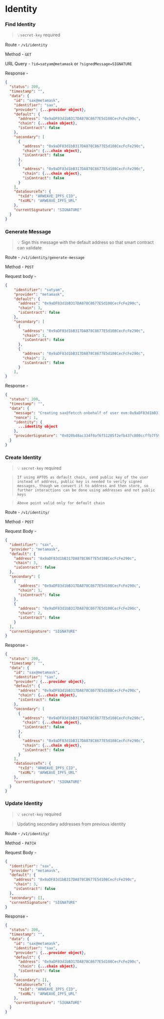 # Identity

### Find Identity

> 💡`secret-key` required

Route - `/v1/identity`

Method - `GET`

URL Query - `?id=satyam@metamask` or `?signedMessage=SIGNATURE`

Response -

```json
{
  "status": 200,
  "timestamp": "",
  "data": {
    "id": "sax@metamask",
    "identifier": "sax",
    "provider": {...provider object},
    "default": {
      "address": "0x9aDF83d1bB317DA878C8677E5d108CecFcFe290c",
      "chain": {...chain object},
      "isContract": false
    },
    "secondary": [
      {
        "address": "0x9aDF83d1bB317DA878C8677E5d108CecFcFe290c",
        "chain": {...chain object},
        "isContract": false
      },
      {
        "address": "0x9aDF83d1bB317DA878C8677E5d108CecFcFe290c",
        "chain": {...chain object},
        "isContract": false
      }
    ],
    "dataSourceTx": {
      "txId": "ARWEAVE_IPFS_CID",
      "txURL": "ARWEAVE_IPFS_URL"
    },
    "currentSignature": "SIGNATURE"
  }
}
```

### Generate Message
    
>    💡 Sign this message with the default address so that smart contract can validate
    
Route - `/v1/identity/generate-message`

Method - `POST`

Request body -

```json
{
    "identifier": "satyam",
    "provider": "metamask",
    "default": {
      "address": "0x9aDF83d1bB317DA878C8677E5d108CecFcFe290c",
      "chain": 3,
      "isContract": false
    },
    "secondary": [
      {
        "address": "0x9aDF83d1bB317DA878C8677E5d108CecFcFe290c",
        "chain": 1,
        "isContract": false
      },
      {
        "address": "0x9aDF83d1bB317DA878C8677E5d108CecFcFe290c",
        "chain": 2,
        "isContract": false
      }
    ],
}
```

Response -

```json
{
  "status": 200,
  "timestamp": "",
  "data": {
    "message": "Creating sax@fetcch onbehalf of user evm:0x9aDF83d1bB317DA878C8677E5d108CecFcFe290c\n\n{\"id\":\"sax@fetcch\",\"identifier\":\"sax\",\"provider\":{\"id\":\"fetcch\",\"delimiter\":\"@\"},\"default\":{\"address\":\"0x9aDF83d1bB317DA878C8677E5d108CecFcFe290c\",\"chain\":{\"id\":3,\"name\":\"Binance Smart Chain Mainnet\",\"chainId\":56,\"type\":\"EVM\"},\"isContract\":false},\"others\":[],\"nonce\":1}\n\nProvider: fetcch\nChain ID: 56\nNonce: 1",
    "nonce": 1,
    "identity": {
      ...identity object
    },
    "providerSignature": "0x020b48ac334f0af6f51205f2efb437c800ccffb7f59f55445dcbafdee0068420"
  }
}
```

### Create Identity

>    💡 `secret-key` required

>     If using APTOS as default chain, send public key of the user instead of address, public key is needed to verify signed messages, though we convert it to address and then store, so further interactions can be done using addresses and not public keys

>     Above point valid only for default chain
    
Route - `/v1/identity/`

Method - `POST`

Request Body -

```json
{
  "identifier": "sax",
  "provider": "metamask",
  "default": {
    "address": "0x9aDF83d1bB317DA878C8677E5d108CecFcFe290c",
    "chain": 3,
    "isContract": false
  },
  "secondary": [
    {
      "address": "0x9aDF83d1bB317DA878C8677E5d108CecFcFe290c",
      "chain": 1,
      "isContract": false
    },
    {
      "address": "0x9aDF83d1bB317DA878C8677E5d108CecFcFe290c",
      "chain": 2,
      "isContract": false
    }
  ],
  "currentSignature": "SIGNATURE"
}
```

Response - 

```json
{
  "status": 200,
  "timestamp": "",
  "data": {
    "id": "sax@metamask",
    "identifier": "sax",
    "provider": {...provider object},
    "default": {
      "address": "0x9aDF83d1bB317DA878C8677E5d108CecFcFe290c",
      "chain": {...chain object},
      "isContract": false
    },
    "secondary": [
      {
        "address": "0x9aDF83d1bB317DA878C8677E5d108CecFcFe290c",
        "chain": {...chain object},
        "isContract": false
      },
      {
        "address": "0x9aDF83d1bB317DA878C8677E5d108CecFcFe290c",
        "chain": {...chain object},
        "isContract": false
      }
    ],
    "dataSourceTx": {
      "txId": "ARWEAVE_IPFS_CID",
      "txURL": "ARWEAVE_IPFS_URL"
    },
    "currentSignature": "SIGNATURE"
  }
}
```

### Update Identity

>    💡 `secret-key` required

> Updating secondary addresses from previous identity

Route - `/v1/identity/`
    
Method - `PATCH`

Request Body -

```json
{
  "identifier": "sax",
  "provider": "metamask",
  "default": {
    "address": "0x9aDF83d1bB317DA878C8677E5d108CecFcFe290c",
    "chain": 3,
    "isContract": false
  },
  "secondary": [],
  "currentSignature": "SIGNATURE"
}
```

Response - 

```json
{
  "status": 200,
  "timestamp": "",
  "data": {
    "id": "sax@metamask",
    "identifier": "sax",
    "provider": {...provider object},
    "default": {
      "address": "0x9aDF83d1bB317DA878C8677E5d108CecFcFe290c",
      "chain": {...chain object},
      "isContract": false
    },
    "secondary": [],
    "dataSourceTx": {
      "txId": "ARWEAVE_IPFS_CID",
      "txURL": "ARWEAVE_IPFS_URL"
    },
    "currentSignature": "SIGNATURE"
  }
}
```